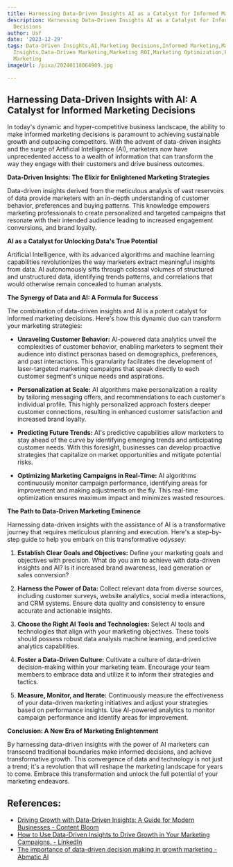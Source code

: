 ```yaml
---
title: Harnessing Data-Driven Insights AI as a Catalyst for Informed Marketing Decisions
description: Harnessing Data-Driven Insights AI as a Catalyst for Informed Marketing
  Decisions
author: Usf
date: '2023-12-29'
tags: Data-Driven Insights,AI,Marketing Decisions,Informed Marketing,Marketing Analytics,Customer
  Insights,Data-Driven Marketing,Marketing ROI,Marketing Optimization,Personalized
  Marketing
imageUrl: /pixa/20240118064909.jpg

---
```

## Harnessing  Data-Driven Insights with AI: A Catalyst for Informed Marketing Decisions

In today's dynamic and hyper-competitive business landscape, the ability to make  informed marketing decisions is paramount  to achieving  sustainable growth and outpacing competitors.  With the advent of data-driven insights and the surge of Artificial Intelligence (AI), marketers now have unprecedented access to a wealth of information that can transform  the way they engage with their customers and drive business  outcomes.

**Data-Driven Insights: The Elixir for Enlightened Marketing Strategies**

Data-driven insights derived  from  the meticulous analysis of vast reservoirs  of  data provide marketers with an in-depth understanding of customer behavior, preferences and buying  patterns. This knowledge empowers marketing professionals to create personalized and targeted campaigns that resonate  with their intended audience leading to increased engagement conversions, and brand loyalty.

**AI as a Catalyst for Unlocking  Data's True  Potential**

Artificial Intelligence, with its advanced algorithms and machine learning capabilities revolutionizes the way marketers  extract meaningful insights from data. AI autonomously  sifts through colossal volumes of structured and unstructured data, identifying trends patterns, and correlations that  would otherwise remain concealed to human analysts.

**The Synergy of Data and AI: A Formula for Success**

The combination of data-driven  insights and AI is a potent catalyst  for informed marketing decisions. Here's how this dynamic duo can transform  your marketing  strategies:

- **Unraveling Customer Behavior:** AI-powered data  analytics unveil the complexities of customer behavior,  enabling  marketers to segment  their audience into distinct personas based on demographics, preferences, and past interactions. This granularity facilitates the  development of laser-targeted marketing campaigns that speak directly to each customer segment's unique needs and aspirations.

- **Personalization at Scale:** AI  algorithms make personalization a reality by tailoring  messaging offers, and recommendations to each customer's individual profile. This highly personalized approach fosters deeper customer connections, resulting in enhanced  customer satisfaction and  increased brand loyalty.

-  **Predicting Future Trends:** AI's predictive capabilities allow marketers to stay ahead of the curve by identifying  emerging trends and anticipating customer needs. With this foresight, businesses can develop proactive strategies that capitalize on market opportunities and mitigate  potential risks.

- **Optimizing Marketing Campaigns in Real-Time:** AI algorithms continuously  monitor campaign performance, identifying areas for improvement and making adjustments on the fly. This real-time optimization ensures maximum impact and minimizes wasted resources.

**The Path to Data-Driven Marketing Eminence**

Harnessing data-driven insights with the assistance of AI is a transformative journey that  requires meticulous planning and execution.  Here's a step-by-step guide to help you embark on this transformative  odyssey:

1. **Establish Clear Goals and Objectives:**  Define  your  marketing goals and objectives with precision.  What do you aim to achieve with data-driven insights and AI? Is it increased brand awareness, lead generation or sales conversion?

2. **Harness the Power  of Data:** Collect relevant data from diverse sources,  including customer surveys,  website analytics, social media interactions, and  CRM systems. Ensure data quality and consistency to ensure accurate  and actionable insights.

3. **Choose the  Right AI Tools and Technologies:** Select AI tools and technologies  that align with your  marketing objectives. These tools should possess robust data analysis  machine learning, and  predictive analytics capabilities.

4. **Foster a Data-Driven Culture:** Cultivate a culture of data-driven decision-making within your marketing team. Encourage  your team members to embrace data and utilize it to inform  their strategies and tactics.

5. **Measure, Monitor,  and  Iterate:** Continuously measure  the effectiveness of your data-driven marketing initiatives and adjust your strategies based on performance insights. Use AI-powered analytics to monitor campaign performance and identify areas for improvement.

**Conclusion: A New Era of  Marketing Enlightenment**

By harnessing  data-driven insights with the power of AI marketers can  transcend traditional boundaries make informed decisions, and achieve transformative growth. This convergence of data and technology is  not just a trend; it's a revolution that will reshape  the marketing landscape for years to come. Embrace this transformation and unlock the full potential of your marketing endeavors.

## References:
- [Driving Growth with Data-Driven Insights: A Guide for Modern Businesses - Content Bloom](https://www.contentbloom.com/blog/driving-growth-with-data-driven-insights-a-guide-for-modern-businesses/)
- [How to Use Data-Driven Insights to Drive Growth in Your Marketing Campaigns. - LinkedIn](https://www.linkedin.com/pulse/how-use-data-driven-insights-drive-growth-your-marketing-joshi)
- [The importance of data-driven decision making in growth marketing - Abmatic AI](https://abmatic.ai/blog/importance-of-data-driven-decision-making-in-growth-marketing)
